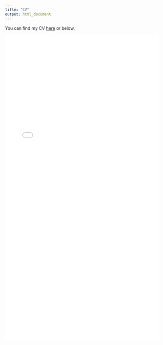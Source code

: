 ```yaml
---
title: "CV"
output: html_document
---
```


You can find my CV [here](https://amacanovic.github.io/Macanovic_CV_30_11.pdf)
or below.

![](./Macanovic_CV_30_11.pdf){width=100% height=1000}